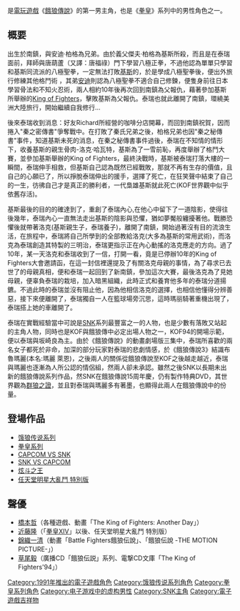 {{rewrite|time=2015-12-14T02:43:33+00:00}}
{{noteTA
|G1=Game
}}
{{Infobox character
 | name        = 泰瑞·柏格
 | image       = 
 | caption     = 
 | alias       =
 | gender      = 男
 | age         = 24（[[拳皇XII|拳皇XII]]）
 | height      = 1.82米
 | race        = 
 | identity    = 
 | weapon      = 
 | series      = [[饿狼传说系列|饿狼传说系列]]和[[拳皇系列|拳皇系列]]
 | first       = 《[[饿狼传说_(游戏)|饿狼传说]]》（1991）
 | creator     = 
 | artist      = 
 | voice       = 日语：[[橋本哲|橋本哲]]、[[柏仓敦|柏仓敦]]、[[錦織一清|錦織一清]]、[[草尾毅|草尾毅]]、[[近藤隆|近藤隆]]<br />英语：Mark Hildreth、Tony Carro<br />粵语：[[林保全|林保全]]、[[馮錦堂|馮錦堂]]
 | motionactor = 
 | liveactor   = 
}}
{{vgname2|泰瑞·柏格|ja=テリー・ボガード|en=Terry Bogard|official=泰利·波格|又譯“特瑞·伯加德”}}是[[電玩遊戲|電玩遊戲]]《[[饿狼传说|餓狼傳說]]》的第一男主角，也是《[[拳皇|拳皇]]》系列中的男性角色之一。

== 概要 ==
出生於南鎮，與安迪·柏格為兄弟。由於義父傑夫·柏格為基斯所殺，而且是在泰瑞面前，拜師與唐葫蘆（又譯：唐福祿）門下學習八極正拳，不過他認為單單只學習和基斯同流派的八極聖拳，一定無法打敗[[基斯|基斯]]的，於是學成八極聖拳後，便出外旅行修練其他格鬥術 ，其弟[[安迪|安迪]]則認為八極聖拳不適合自己修鍊，便隻身前往日本學習骨法和不知火忍術，兩人相約10年後再次回到南鎮為父報仇，藉著參加基斯所舉辦的[[King_of_Fighters|King of Fighters]]，擊敗基斯為父報仇。泰瑞也就此離開了南鎮，環繞美洲大陸旅行，開始繼續自我修行... 

後來泰瑞收到消息：好友Richard所經營的咖啡分店開幕，而回到南鎮祝賀，因而捲入"秦之密傳書"爭奪戰中。在打敗了秦氏兄弟之後，柏格兄弟也因"秦之秘傳書"事件，知道基斯未死的消息，在秦之秘傳書事件過後，泰瑞在不知情的情形下，收養基斯的親生骨肉-洛克·哈瓦特，基斯為了一雪前恥，再度舉辦了格鬥大賽，並參加基斯舉辦的King of Fighters，最終決戰時，基斯被泰瑞打落大樓的一瞬間，泰瑞伸手相救，但基斯自己認為既然已經戰敗，那就不再有生存的價值，且自己的心願已了，所以掙脫泰瑞伸出的援手，選擇了死亡，在狂笑聲中結束了自己的一生，彷彿自己才是真正的勝利者，一代梟雄基斯就此死亡(KOF世界觀中似乎依舊存活)。

基斯最後的目的的確達到了，重創了泰瑞內心,在他心中留下了一道陰影，使得往後幾年，泰瑞內心一直無法走出基斯的陰影與恐懼，猶如夢魘般纏擾著他。戰勝恐懼後就帶著洛克(基斯親生子，泰瑞養子)，離開了南鎮，開始過著沒有目的流浪生活，在旅程中，泰瑞將自己所學到的全部教給洛克(大多為基斯的常用武術)，而洛克為泰瑞創造其特製的三明治，泰瑞更指示正在內心動搖的洛克應走的方向。過了10年，某一天洛克和泰瑞收到了一信，打開一看，竟是已停辦10年的King of Fighters大會邀請函，在這一封信裡還提及了有關洛克母親的事情，為了尋求已去世了的母親真相，便和泰瑞一起回到了新南鎮，參加這次大賽，最後洛克為了見她母親，便辜負泰瑞的栽培，加入暗黑組織，此時正式和養育他多年的泰瑞分道揚鑣。不過此時的泰瑞並沒有阻止他，因為他相信洛克的選擇，也相信他懂得分辨善惡，接下來便離開了，泰瑞獨自一人在籃球場旁沉思，這時瑪丽騎著重機出現了，泰瑞搭上她的車離開了。

泰瑞在實戰經驗當中可說是[[SNK|SNK]]系列最豐富之一的人物，也是少數有落敗又站起的主角人物，同時也是KOF與餓狼傳中必定出場人物之一，KOF94的開場示範，便以泰瑞與坂崎良為主。由於《餓狼傳說》的動畫劇場版三集中，泰瑞所喜歡的兩名女子都死於非命，加深的部分玩家對泰瑞的悲劇情感，於《餓狼傳說3》結識布魯瑪麗(本名:瑪麗 萊恩)，之後兩人的關係從餓狼傳說至KOF之後越走越近，泰瑞與瑪麗也逐漸為人所公認的情侶組，然兩人卻未承認。雖然之後SNK以長期未出新的餓狼傳說系列作品，然SNK在餓狼傳說15周年慶，仍有製作特典DVD，其世界觀為[[餓狼－群狼之證|群狼之證]]，並且對泰瑞與瑪麗多有著墨，也顯得此兩人在餓狼傳說中的份量。

== 登場作品 ==
* [[饿狼传说系列|饿狼传说系列]]
* [[拳皇系列|拳皇系列]]
* [[CAPCOM_VS_SNK|CAPCOM VS SNK]]
* [[SNK_VS_CAPCOM|SNK VS CAPCOM]]
* [[炫斗之王|炫斗之王]]
* [[任天堂明星大亂鬥_特別版|任天堂明星大亂鬥 特別版]]

== 聲優 ==
* [[橋本哲|橋本哲]]（各種遊戲、動畫「The King of Fighters: Another Day」）
* [[近藤隆|近藤隆]]（「[[拳皇XIV|拳皇XIV]]」以後、任天堂明星大亂鬥 特別版）
* [[錦織一清|錦織一清]]（動畫「Battle Fighters餓狼伝說」、「餓狼伝說 -THE MOTION PICTURE-」）
* [[草尾毅|草尾毅]]（廣播CD「餓狼伝説」系列、電撃CD文庫「The King of Fighters'94」）

{{餓狼傳說系列}}
{{拳皇系列}}
{{任天堂明星大亂鬥系列}}

[[Category:1991年推出的電子遊戲角色|Category:1991年推出的電子遊戲角色]]
[[Category:饿狼传说系列角色|Category:饿狼传说系列角色]]
[[Category:拳皇系列角色|Category:拳皇系列角色]]
[[Category:电子游戏中的虚构男性|Category:电子游戏中的虚构男性]]
[[Category:SNK主角|Category:SNK主角]]
[[Category:電子遊戲吉祥物|Category:電子遊戲吉祥物]]
